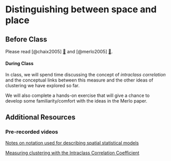 
# Distinguishing between space and place

## Before Class

Please read [@chaix2005] [📄](https://www.dropbox.com/s/tksxkyu26u80jj6/chaix_et_al_2005_comparison_of_a_spatial_approach_with_the_multilevel_approach_for_investigating.pdf?dl=0) and [@merlo2005] [📄](https://www.dropbox.com/s/oz0mxcdyl3zzvmx/Merlo%20et%20al.%20-%202005%20-%20A%20brief%20conceptual%20tutorial%20of%20multilevel%20analysis.pdf?dl=0). 


#### During Class

In class, we will spend time discussing the concept of *intraclass correlation* and the conceptual links between this measure and the other ideas of clustering we have explored so far. 

We will also complete a hands-on exercise that will give a chance to develop some familiarity/comfort with the ideas in the Merlo paper. 


## Additional Resources

### Pre-recorded videos

[Notes on notation used for describing spatial statistical models](https://www.dropbox.com/s/3oupv3zaug50fm9/EPID594_02-01_Notes%20on%20Notation%20-%20describing%20spatial%20models_COURSERA.mp4?dl=0)

[Measuring clustering with the Intraclass Correlation Coefficient](https://www.dropbox.com/s/xd18a3yxab8l7oc/EPID594_02-02_Measuring%20Clustering%20-%20Intraclass%20Correlation_COURSERA.mp4?dl=0)
